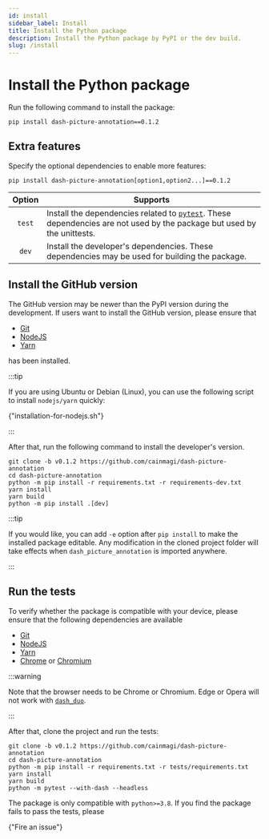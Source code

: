 ```yaml
---
id: install
sidebar_label: Install
title: Install the Python package
description: Install the Python package by PyPI or the dev build.
slug: /install
---
```




# Install the Python package

Run the following command to install the package:

```shell
pip install dash-picture-annotation==0.1.2
```

## Extra features

Specify the optional dependencies to enable more features:

```shell
pip install dash-picture-annotation[option1,option2...]==0.1.2
```

| Option | <center>Supports</center>                                                                                                              |
| :----: | :------------------------------------------------------------------------------------------------------------------------------------- |
| `test` | Install the dependencies related to [`pytest`][link-pytest]. These dependencies are not used by the package but used by the unittests. |
| `dev`  | Install the developer's dependencies. These dependencies may be used for building the package.                                         |

## Install the GitHub version

The GitHub version may be newer than the PyPI version during the development.
If users want to install the GitHub version, please ensure that

- [Git<IconExternalLink/>][link-git]
- [NodeJS<IconExternalLink/>][link-nodejs]
- [Yarn<IconExternalLink/>][link-yarn]

has been installed.

:::tip

If you are using Ubuntu or Debian (Linux), you can use the following script to install `nodejs/yarn` quickly:

<p>
  <DarkButton
    href="https://gist.github.com/cainmagi/f028e8ac4b06c3deefaf8ec38d5a7d8f#file-installation-for-nodejs-md"
    icon={octLogoGist16}
    iconVspace={0}
  >
    {"installation-for-nodejs.sh"}
  </DarkButton>
</p>

:::

After that, run the following command to install the developer's version.

```shell
git clone -b v0.1.2 https://github.com/cainmagi/dash-picture-annotation
cd dash-picture-annotation
python -m pip install -r requirements.txt -r requirements-dev.txt
yarn install
yarn build
python -m pip install .[dev]
```

:::tip

If you would like, you can add `-e` option after `pip install` to make the installed
package editable. Any modification in the cloned project folder will take effects
when `dash_picture_annotation` is imported anywhere.

:::

## Run the tests

To verify whether the package is compatible with your device, please ensure that the
following dependencies are available

- [Git<IconExternalLink/>][link-git]
- [NodeJS<IconExternalLink/>][link-nodejs]
- [Yarn<IconExternalLink/>][link-yarn]
- [Chrome<IconExternalLink/>][link-chrome] or [Chromium<IconExternalLink/>][link-chromium]

:::warning

Note that the browser needs to be Chrome or Chromium. Edge or Opera will not work with
[`dash_duo`<IconExternalLink/>][link-dash-duo].

:::

After that, clone the project and run the tests:

```shell
git clone -b v0.1.2 https://github.com/cainmagi/dash-picture-annotation
cd dash-picture-annotation
python -m pip install -r requirements.txt -r tests/requirements.txt
yarn install
yarn build
python -m pytest --with-dash --headless
```

The package is only compatible with `python>=3.8`. If you find the package fails to
pass the tests, please

<p>
  <DarkButton href={repoURL("issues/new/choose")} icon={octInfo16}>
    {"Fire an issue"}
  </DarkButton>
</p>

[link-git]: https://git-scm.com/downloads
[link-nodejs]: https://nodejs.org/en/download/package-manager
[link-yarn]: https://yarnpkg.com/getting-started/install
[link-chrome]: https://www.google.com/chrome/dr/download
[link-chromium]: https://www.chromium.org/getting-involved/download-chromium
[link-dash-duo]: https://dash.plotly.com/testing
[link-pytest]: https://docs.pytest.org/

